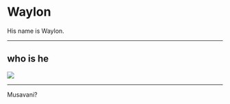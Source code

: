 
<Head>
  <title>fedamo </title>
</Head>

# Waylon 

His name is Waylon. 

---

## who is he 

![](https://shedali.d.pr/RWQ1Hi.png)

---

Musavani?